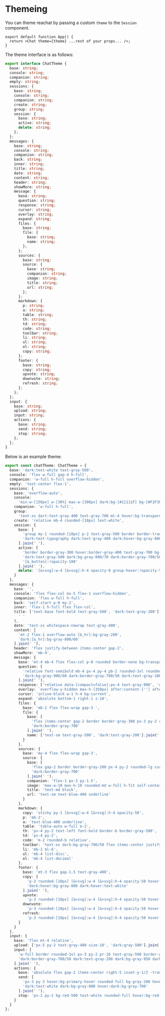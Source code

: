 # Themeing

You can theme reachat by passing a custom `theme` to the `Session` component.

```tsx
export default function App() {
  return <Chat theme={theme} ...rest of your props... />;
}
```

The theme interface is as follows:

```ts
export interface ChatTheme {
  base: string;
  console: string;
  companion: string;
  empty: string;
  sessions: {
    base: string;
    console: string;
    companion: string;
    create: string;
    group: string;
    session: {
      base: string;
      active: string;
      delete: string;
    };
  };
  messages: {
    base: string;
    console: string;
    companion: string;
    back: string;
    inner: string;
    title: string;
    date: string;
    content: string;
    header: string;
    showMore: string;
    message: {
      base: string;
      question: string;
      response: string;
      cursor: string;
      overlay: string;
      expand: string;
      files: {
        base: string;
        file: {
          base: string;
          name: string;
        };
      };
      sources: {
        base: string;
        source: {
          base: string;
          companion: string;
          image: string;
          title: string;
          url: string;
        };
      };
      markdown: {
        p: string;
        a: string;
        table: string;
        th: string;
        td: string;
        code: string;
        toolbar: string;
        li: string;
        ul: string;
        ol: string;
        copy: string;
      };
      footer: {
        base: string;
        copy: string;
        upvote: string;
        downvote: string;
        refresh: string;
      };
    };
  };
  input: {
    base: string;
    upload: string;
    input: string;
    actions: {
      base: string;
      send: string;
      stop: string;
    };
  };
}
```

Below is an example theme:

```ts
export const chatTheme: ChatTheme = {
  base: 'dark:text-white text-gray-500',
  console: 'flex w-full gap-4 h-full',
  companion: 'w-full h-full overflow-hidden',
  empty: 'text-center flex-1',
  sessions: {
    base: 'overflow-auto',
    console:
      'min-w-[150px] w-[30%] max-w-[300px] dark:bg-[#11111F] bg-[#F2F3F7] p-5 rounded-3xl',
    companion: 'w-full h-full',
    group:
      'text-xs dart:text-gray-400 text-gray-700 mt-4 hover:bg-transparent mb-1',
    create: 'relative mb-4 rounded-[10px] text-white',
    session: {
      base: [
        'group my-1 rounded-[10px] p-2 text-gray-500 border border-transparent hover:bg-gray-300 hover:border-gray-400 [&_svg]:text-gray-500',
        'dark:text-typography dark:text-gray-400 dark:hover:bg-gray-800/50 dark:hover:border-gray-700/50 dark:[&_svg]:text-gray-200'
      ].join(' '),
      active: [
        'border border-gray-300 hover:border-gray-400 text-gray-700 bg-gray-200 hover:bg-gray-300 ',
        'dark:text-gray-500 dark:bg-gray-800/70 dark:border-gray-700/50 dark:text-white dark:border-gray-700/70 dark:hover:bg-gray-800/50',
        '[&_button]:!opacity-100'
      ].join(' '),
      delete: '[&>svg]:w-4 [&>svg]:h-4 opacity-0 group-hover:!opacity-50'
    }
  },
  messages: {
    base: '',
    console: 'flex flex-col mx-5 flex-1 overflow-hidden',
    companion: 'flex w-full h-full',
    back: 'self-start p-0 my-2',
    inner: 'flex-1 h-full flex flex-col',
    title: ['text-base font-bold text-gray-500', 'dark:text-gray-200'].join(
      ' '
    ),
    date: 'text-xs whitespace-nowrap text-gray-400',
    content: [
      'mt-2 flex-1 overflow-auto [&_hr]:bg-gray-200',
      'dark:[&_hr]:bg-gray-800/60'
    ].join(' '),
    header: 'flex justify-between items-center gap-2',
    showMore: 'mb-4',
    message: {
      base: 'mt-4 mb-4 flex flex-col p-0 rounded border-none bg-transparent',
      question: [
        'relative font-semibold mb-4 px-4 py-4 pb-2 rounded-3xl rounded-br-none text-typography border bg-gray-200 border-gray-300 text-gray-900',
        'dark:bg-gray-900/60 dark:border-gray-700/50 dark:text-gray-100'
      ].join(' '),
      response: ['relative data-[compact=false]:px-4 text-gray-900', 'dark:text-gray-100'].join(' '),
      overlay: `overflow-y-hidden max-h-[350px] after:content-[''] after:absolute after:inset-x-0 after:bottom-0 after:h-16 after:bg-gradient-to-b after:from-transparent dark:after:to-gray-900 after:to-gray-200`,
      cursor: 'inline-block w-1 h-4 bg-current',
      expand: 'absolute bottom-1 right-1 z-10',
      files: {
        base: 'mb-2 flex flex-wrap gap-3 ',
        file: {
          base: [
            'flex items-center gap-2 border border-gray-300 px-3 py-2 rounded-lg cursor-pointer',
            'dark:border-gray-700'
          ].join(' '),
          name: ['text-sm text-gray-500', 'dark:text-gray-200'].join(' ')
        }
      },
      sources: {
        base: 'my-4 flex flex-wrap gap-3',
        source: {
          base: [
            'flex gap-2 border border-gray-200 px-4 py-2 rounded-lg cursor-pointer',
            'dark:border-gray-700'
          ].join(' '),
          companion: 'flex-1 px-3 py-1.5',
          image: 'max-w-10 max-h-10 rounded-md w-full h-fit self-center',
          title: 'text-md block',
          url: 'text-sm text-blue-400 underline'
        }
      },
      markdown: {
        copy: 'sticky py-1 [&>svg]:w-4 [&>svg]:h-4 opacity-50',
        p: 'mb-2',
        a: 'text-blue-400 underline',
        table: 'table-auto w-full m-2',
        th: 'px-4 py-2 text-left font-bold border-b border-gray-500',
        td: 'px-4 py-2',
        code: 'm-2 rounded-b relative',
        toolbar: 'text-xs dark:bg-gray-700/50 flex items-center justify-between px-2 py-1 rounded-t sticky top-0 backdrop-blur-md bg-gray-200 ',
        li: 'mb-2 ml-6',
        ul: 'mb-4 list-disc',
        ol: 'mb-4 list-decimal'
      },
      footer: {
        base: 'mt-3 flex gap-1.5 text-gray-400',
        copy: [
          'p-3 rounded-[10px] [&>svg]:w-4 [&>svg]:h-4 opacity-50 hover:!opacity-100 hover:bg-gray-200 hover:text-gray-500',
          'dark:hover:bg-gray-800 dark:hover:text-white'
        ].join(' '),
        upvote:
          'p-3 rounded-[10px] [&>svg]:w-4 [&>svg]:h-4 opacity-50 hover:!opacity-100 hover:bg-gray-700/40 hover:text-white',
        downvote:
          'p-3 rounded-[10px] [&>svg]:w-4 [&>svg]:h-4 opacity-50 hover:!opacity-100 hover:bg-gray-700/40 hover:text-white',
        refresh:
          'p-3 rounded-[10px] [&>svg]:w-4 [&>svg]:h-4 opacity-50 hover:!opacity-100 hover:bg-gray-700/40 hover:text-white'
      }
    }
  },
  input: {
    base: 'flex mt-4 relative',
    upload: ['px-5 py-2 text-gray-400 size-10', 'dark:gray-500'].join(' '),
    input: [
      'w-full border rounded-3xl px-3 py-2 pr-16 text-gray-500 border-gray-200 hover:bg-blue-100 hover:border-blue-500 after:hidden after:!mx-10 bg-white [&>textarea]:w-full [&>textarea]:flex-none',
      'dark:border-gray-700/50 dark:text-gray-200 dark:bg-gray-950 dark:hover:bg-blue-950/40'
    ].join(' '),
    actions: {
      base: 'absolute flex gap-2 items-center right-5 inset-y-1/2 -translate-y-1/2 z-10',
      send: [
        'px-3 py-3 hover:bg-primary-hover rounded-full bg-gray-200 hover:bg-gray-300 text-gray-500',
        'dark:text-white dark:bg-gray-800 hover:dark:bg-gray-700'
      ].join(' '),
      stop: 'px-2 py-2 bg-red-500 text-white rounded-full hover:bg-red-700 '
    }
  }
};
```